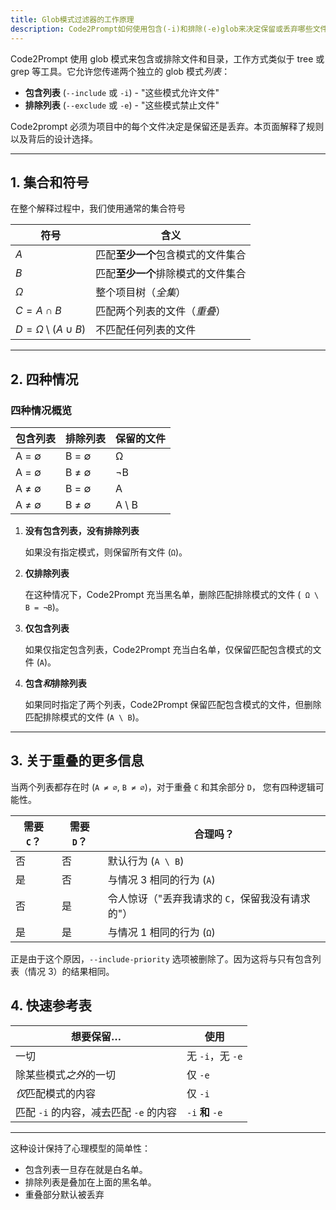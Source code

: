 ```yaml
---
title: Glob模式过滤器的工作原理
description: Code2Prompt如何使用包含(-i)和排除(-e)glob来决定保留或丢弃哪些文件。
---
```


Code2Prompt 使用 glob 模式来包含或排除文件和目录，工作方式类似于 tree 或 grep 等工具。它允许您传递两个独立的 glob 模式*列表*：

- **包含列表** (`--include` 或 `-i`) - "这些模式允许文件"
- **排除列表** (`--exclude` 或 `-e`) - "这些模式禁止文件"

Code2prompt 必须为项目中的每个文件决定是保留还是丢弃。本页面解释了规则以及背后的设计选择。

---

## 1. 集合和符号

在整个解释过程中，我们使用通常的集合符号

| 符号                              | 含义                               |
| --------------------------------- | ---------------------------------- |
| $A$                               | 匹配**至少一个**包含模式的文件集合 |
| $B$                               | 匹配**至少一个**排除模式的文件集合 |
| $\Omega$                          | 整个项目树（_全集_）               |
| $C = A \cap B$                    | 匹配两个列表的文件（_重叠_）       |
| $D = \Omega \setminus (A \cup B)$ | 不匹配任何列表的文件               |

---

## 2. 四种情况

### 四种情况概览

| 包含列表 | 排除列表 | 保留的文件 |
| -------- | -------- | ---------- |
| A = ∅    | B = ∅    | Ω          |
| A = ∅    | B ≠ ∅    | ¬B         |
| A ≠ ∅    | B = ∅    | A          |
| A ≠ ∅    | B ≠ ∅    | A \ B      |

1. **没有包含列表，没有排除列表**

   如果没有指定模式，则保留所有文件 (`Ω`)。

2. **仅排除列表**

   在这种情况下，Code2Prompt 充当黑名单，删除匹配排除模式的文件 (` Ω \ B = ¬B`)。

3. **仅包含列表**

   如果仅指定包含列表，Code2Prompt 充当白名单，仅保留匹配包含模式的文件 (`A`)。

4. **包含*和*排除列表**

   如果同时指定了两个列表，Code2Prompt 保留匹配包含模式的文件，但删除匹配排除模式的文件 (`A \ B`)。

---

## 3. 关于重叠的更多信息

当两个列表都存在时 (`A ≠ ∅`, `B ≠ ∅`)，对于重叠 `C` 和其余部分 `D`，
您有四种逻辑可能性。

| 需要 `C`？ | 需要 `D`？ | 合理吗？                                         |
| ---------- | ---------- | ------------------------------------------------ |
| 否         | 否         | 默认行为 (`A \ B`)                               |
| 是         | 否         | 与情况 3 相同的行为 (`A`)                        |
| 否         | 是         | 令人惊讶（"丢弃我请求的 `C`，保留我没有请求的"） |
| 是         | 是         | 与情况 1 相同的行为 (`Ω`)                        |

正是由于这个原因，`--include-priority` 选项被删除了。因为这将与只有包含列表（情况 3）的结果相同。

## 4. 快速参考表

| 想要保留…                              | 使用             |
| -------------------------------------- | ---------------- |
| 一切                                   | 无 `-i`，无 `-e` |
| 除某些模式*之外*的一切                 | 仅 `-e`          |
| *仅*匹配模式的内容                     | 仅 `-i`          |
| 匹配 `-i` 的内容，减去匹配 `-e` 的内容 | `-i` **和** `-e` |

---

这种设计保持了心理模型的简单性：

- 包含列表一旦存在就是白名单。
- 排除列表是叠加在上面的黑名单。
- 重叠部分默认被丢弃
